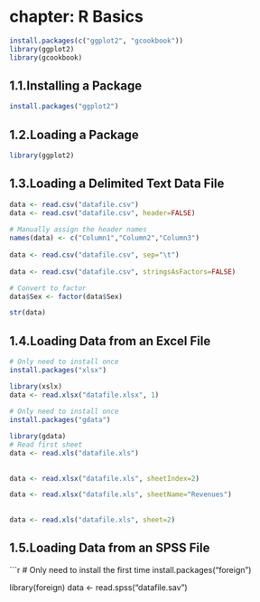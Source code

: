# chapter: R Basics
```r
install.packages(c("ggplot2", "gcookbook"))
library(ggplot2)
library(gcookbook)
```
## 1.1.Installing a Package 
```r
install.packages("ggplot2")
```
    
## 1.2.Loading a Package 
```r
library(ggplot2)
```
## 1.3.Loading a Delimited Text Data File
```r
data <- read.csv("datafile.csv")
data <- read.csv("datafile.csv", header=FALSE)
    
# Manually assign the header names
names(data) <- c("Column1","Column2","Column3")
    
data <- read.csv("datafile.csv", sep="\t")
    
data <- read.csv("datafile.csv", stringsAsFactors=FALSE)

# Convert to factor
data$Sex <- factor(data$Sex)

str(data)
```

## 1.4.Loading Data from an Excel File
```r
# Only need to install once
install.packages("xlsx")

library(xslx)
data <- read.xlsx("datafile.xlsx", 1)
    
# Only need to install once
install.packages("gdata")

library(gdata)
# Read first sheet
data <- read.xls("datafile.xls")
    
    
data <- read.xlsx("datafile.xls", sheetIndex=2)

data <- read.xlsx("datafile.xls", sheetName="Revenues")
    
    
data <- read.xls("datafile.xls", sheet=2)
```
## 1.5.Loading Data from an SPSS File
```r
# Only need to install the first time
install.packages("foreign")

library(foreign)
data <- read.spss("datafile.sav")
